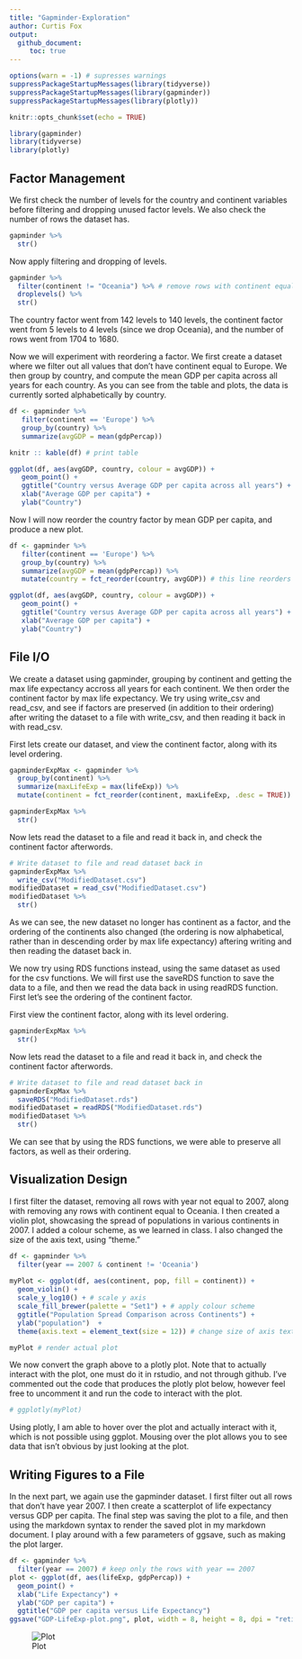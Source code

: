 ```yaml
---
title: "Gapminder-Exploration"
author: Curtis Fox
output: 
  github_document: 
     toc: true
---
```


```r
options(warn = -1) # supresses warnings
suppressPackageStartupMessages(library(tidyverse))
suppressPackageStartupMessages(library(gapminder))
suppressPackageStartupMessages(library(plotly))
```

```r
knitr::opts_chunk$set(echo = TRUE)
```

```r
library(gapminder)
library(tidyverse)
library(plotly)
```

## Factor Management

We first check the number of levels for the country and continent variables before filtering and dropping unused factor levels. We also check the number of rows the dataset has.
```r
gapminder %>%
  str() 
```

Now apply filtering and dropping of levels.
```r
gapminder %>%
  filter(continent != "Oceania") %>% # remove rows with continent equal to Oceania
  droplevels() %>%
  str()
```

The country factor went from 142 levels to 140 levels, the continent factor went from 5 levels to 4 levels (since we drop Oceania), and the number of rows went from 1704 to 1680.

Now we will experiment with reordering a factor. We first create a dataset where we filter out all values that don't have continent equal to Europe. We then group by country, and compute the mean GDP per capita across all years for each country. As you can see from the table and plots, the data is currently sorted alphabetically by country.
```r
df <- gapminder %>%
   filter(continent == 'Europe') %>%
   group_by(country) %>%
   summarize(avgGDP = mean(gdpPercap)) 

knitr :: kable(df) # print table

ggplot(df, aes(avgGDP, country, colour = avgGDP)) +
   geom_point() + 
   ggtitle("Country versus Average GDP per capita across all years") +
   xlab("Average GDP per capita") + 
   ylab("Country")
```

Now I will now reorder the country factor by mean GDP per capita, and produce a new plot.
```r
df <- gapminder %>%
   filter(continent == 'Europe') %>%
   group_by(country) %>%
   summarize(avgGDP = mean(gdpPercap)) %>%
   mutate(country = fct_reorder(country, avgGDP)) # this line reorders the country factor by average GDP per capita

ggplot(df, aes(avgGDP, country, colour = avgGDP)) +
   geom_point() + 
   ggtitle("Country versus Average GDP per capita across all years") +
   xlab("Average GDP per capita") + 
   ylab("Country")
```

## File I/O

We create a dataset using gapminder, grouping by continent and getting the max life expectancy accross all years for each continent. We then order the continent factor by max life expectancy. We try using write_csv and read_csv, and see if factors are preserved (in addition to their ordering) after writing the dataset to a file with write_csv, and then reading it back in with read_csv. 

First lets create our dataset, and view the continent factor, along with its level ordering.
```r
gapminderExpMax <- gapminder %>%
  group_by(continent) %>%
  summarize(maxLifeExp = max(lifeExp)) %>%
  mutate(continent = fct_reorder(continent, maxLifeExp, .desc = TRUE)) # reorder continent factor by max life expectancy

gapminderExpMax %>%
  str()
```

Now lets read the dataset to a file and read it back in, and check the continent factor afterwords.
```r
# Write dataset to file and read dataset back in
gapminderExpMax %>%
  write_csv("ModifiedDataset.csv")
modifiedDataset = read_csv("ModifiedDataset.csv")
modifiedDataset %>%
  str()
```

As we can see, the new dataset no longer has continent as a factor, and the ordering of the continents also changed (the ordering is now alphabetical, rather than in descending order by max life expectancy) aftering writing and then reading the dataset back in.

We now try using RDS functions instead, using the same dataset as used for the csv functions. We will first use the saveRDS function to save the data to a file, and then we read the data back in using readRDS function. First let's see the ordering of the continent factor.

First view the continent factor, along with its level ordering.
```r
gapminderExpMax %>%
  str()
```

Now lets read the dataset to a file and read it back in, and check the continent factor afterwords.
```r
# Write dataset to file and read dataset back in
gapminderExpMax %>%
  saveRDS("ModifiedDataset.rds")
modifiedDataset = readRDS("ModifiedDataset.rds")
modifiedDataset %>%
  str()
```

We can see that by using the RDS functions, we were able to preserve all factors, as well as their ordering.

## Visualization Design

I first filter the dataset, removing all rows with year not equal to 2007, along with removing any rows with continent equal to Oceania. I then created a violin plot, showcasing the spread of populations in various continents in 2007. I added a colour scheme, as we learned in class. I also changed the size of the axis text, using "theme."
```r
df <- gapminder %>%
  filter(year == 2007 & continent != 'Oceania') 
  
myPlot <- ggplot(df, aes(continent, pop, fill = continent)) +
  geom_violin() +
  scale_y_log10() + # scale y axis
  scale_fill_brewer(palette = "Set1") + # apply colour scheme
  ggtitle("Population Spread Comparison across Continents") +
  ylab("population")  + 
  theme(axis.text = element_text(size = 12)) # change size of axis text

myPlot # render actual plot
```

We now convert the graph above to a plotly plot. Note that to actually interact with the plot, one must do it in rstudio, and not through github. I've commented out the code that produces the plotly plot below, however feel free to uncomment it and run the code to interact with the plot.
```r
# ggplotly(myPlot)  
```

Using plotly, I am able to hover over the plot and actually interact with it, which is not possible using ggplot. Mousing over the plot allows you to see data that isn't obvious by just looking at the plot.

## Writing Figures to a File

In the next part, we again use the gapminder dataset. I first filter out all rows that don't have year 2007. I then create a scatterplot of life expectancy versus GDP per capita. The final step was saving the plot to a file, and then using the markdown syntax to render the saved plot in my markdown document. I play around with a few parameters of ggsave, such as making the plot larger.
```r
df <- gapminder %>%
  filter(year == 2007) # keep only the rows with year == 2007
plot <- ggplot(df, aes(lifeExp, gdpPercap)) +
  geom_point() +
  xlab("Life Expectancy") +
  ylab("GDP per capita") +
  ggtitle("GDP per capita versus Life Expectancy")
ggsave("GDP-LifeExp-plot.png", plot, width = 8, height = 8, dpi = "retina") # save plot to file
```

![Plot](https://github.com/STAT545-UBC-students/hw05-curtis77/blob/master/GDP-LifeExp-plot.png)
